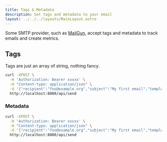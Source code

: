 ```yaml
---
title: Tags & Metadata
description: Set tags and metadata to your email 
layout: ../../../layouts/MainLayout.astro
---
```


Some SMTP provider, such as [MailGun](https://documentation.mailgun.com/en/latest/api-tags.html), accept tags and metadata to track emails and create metrics.  

## Tags

Tags are just an array of string, nothing fancy.

```bash
curl -XPOST \
  -H 'Authorization: Bearer xxxxx' \
  -H "Content-type: application/json" \
  -d '{"recipient":"foo@example.org","subject":"My first email","template":"welcome","tags":["newsletter","welcome"]}' \
  http://localhost:8000/api/send
```

### Metadata

```bash
curl -XPOST \
  -H 'Authorization: Bearer xxxxx' \
  -H "Content-type: application/json" \
  -d '{"recipient":"foo@example.org","subject":"My first email","template":"welcome","metadata":{"orderId":1}}' \
  http://localhost:8000/api/send
```